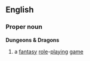 ==English==
===Proper noun===
{{wikipedia}}
'''Dungeons & Dragons'''
# a [[fantasy]] [[role]]-[[playing]] [[game]]